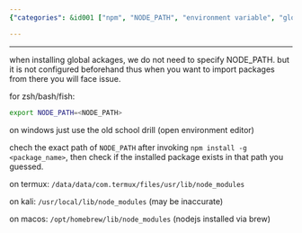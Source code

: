 ```yaml
---
{"categories": &id001 ["npm", "NODE_PATH", "environment variable", "global package installation", "operating systems", "ZSH", "Bash", "Fish", "Windows", "Termux", "Kali", "MacOS"], "category": "npm", "date": "2022-12-10 13:29:15", "description": "This article provides a comprehensive guide on how to set the NODE_PATH environment variable for npm global package installation across different operating systems. It explains the process in detail for ZSH, Bash, Fish, Windows, Termux, Kali, and MacOS, ensuring proper importing of packages from specific paths without any issues.", "tags": *id001, "title": "nodejs NODE_PATH for npm global package installation"}

---
```


------

when installing global ackages, we do not need to specify NODE_PATH. but it is not configured beforehand thus when you want to import packages from there you will face issue.

for zsh/bash/fish:
```bash
export NODE_PATH=<NODE_PATH>

```

on windows just use the old school drill (open environment editor)

chech the exact path of `NODE_PATH` after invoking `npm install -g <package_name>`, then check if the installed package exists in that path you guessed.

on termux: `/data/data/com.termux/files/usr/lib/node_modules`

on kali: `/usr/local/lib/node_modules` (may be inaccurate)

on macos: `/opt/homebrew/lib/node_modules` (nodejs installed via brew)

